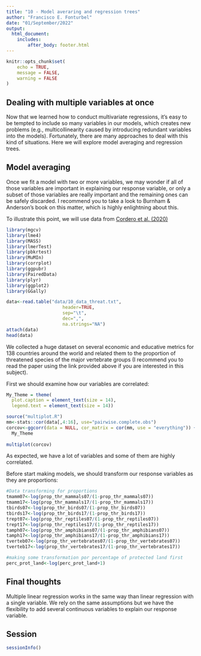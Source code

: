 ```yaml
---
title: "10 - Model averaring and regression trees"
author: "Francisco E. Fonturbel"
date: "01/September/2022"
output: 
  html_document:
    includes:
        after_body: footer.html
---
```


```r
knitr::opts_chunk$set(
	echo = TRUE,
	message = FALSE,
	warning = FALSE
)
```

## Dealing with multiple variables at once

Now that we learned how to conduct multivariate regressions, it's easy to be tempted to include so many variables in our models, which creates new problems (e.g., multicollinearity caused by introducing redundant variables into the models). Fortunately, there are many approaches to deal with this kind of situations. Here we will explore model averaging and regression trees.

## Model averaging

Once we fit a model with two or more variables, we may wonder if all of those variables are important in explaining our response variable, or only a subset of those variables are really important and the remaining ones can be safely discarded. I recommend you to take a look to Burnham & Anderson's book on this matter, which is highly enlightning about this.

To illustrate this point, we will use data from [Cordero et al. (2020)](https://www.mdpi.com/882552)

```r
library(mgcv)
library(lme4)
library(MASS)
library(lmerTest)
library(pbkrtest)
library(MuMIn)
library(corrplot)
library(ggpubr)
library(PairedData)
library(plyr)
library(ggplot2)
library(GGally)

data<-read.table("data/10_data_threat.txt", 
                     header=TRUE, 
                     sep="\t",
                     dec=",",
                     na.strings="NA")
attach(data)
head(data)
```

We collected a huge dataset on several economic and educative metrics for 138 countries around the world and related them to the proportion of threatened species of the major vertebrate groups (I recommend you to read the paper using the link provided above if you are interested in this subject).

First we should examine how our variables are correlated:

```r

My_Theme = theme(
  plot.caption = element_text(size = 14),
  legend.text = element_text(size = 14))

source("multiplot.R")
mm<-stats::cor(data[,4:16], use="pairwise.complete.obs")
corcov<-ggcorr(data = NULL, cor_matrix = cor(mm, use = "everything")) +
  My_Theme
        
multiplot(corcov)
```

As expected, we have a lot of variables and some of them are highly correlated.

Before start making models, we should transform our response variables as they are proportions:

```r

#Data transforming for proportions
tmamm07<-log(prop_thr_mammals07/(1-prop_thr_mammals07))
tmamm17<-log(prop_thr_mammals17/(1-prop_thr_mammals17))
tbirds07<-log(prop_thr_birds07/(1-prop_thr_birds07))
tbirds17<-log(prop_thr_birds17/(1-prop_thr_birds17))
trept07<-log(prop_thr_reptiles07/(1-prop_thr_reptiles07))
trept17<-log(prop_thr_reptiles17/(1-prop_thr_reptiles17))
tamph07<-log(prop_thr_amphibians07/(1-prop_thr_amphibians07))
tamph17<-log(prop_thr_amphibians17/(1-prop_thr_amphibians17))
tverteb07<-log(prop_thr_vertebrates07/(1-prop_thr_vertebrates07))
tverteb17<-log(prop_thr_vertebrates17/(1-prop_thr_vertebrates17))

#making some transformation por percentage of protected land first
perc_prot_land<-log(perc_prot_land+1)

```


## Final thoughts

Multiple linear regression works in the same way than linear regression with a single variable. We rely on the same assumptions but we have the flexibility to add several continuous variables to explain our response variable.


## Session

```r
sessionInfo()
```